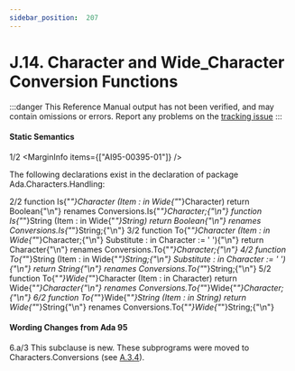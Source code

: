 ```yaml
---
sidebar_position:  207
---
```


# J.14. Character and Wide_Character Conversion Functions

:::danger
This Reference Manual output has not been verified,
and may contain omissions or errors.
Report any problems on the [tracking issue](https://github.com/ada-lang-io/ada-lang-io/issues/20)
:::



#### Static Semantics

<MarginText>1/2</MarginText>
<MarginInfo items={["AI95-00395-01"]} />
<p>The following declarations exist in the declaration of package Ada.Characters.Handling:<br /></p>

<MarginText>2/2</MarginText>
<CodeBlock language="ada">
   function Is{"_"}Character (Item : in Wide{"_"}Character) return Boolean{"\n"}      renames Conversions.Is{"_"}Character;{"\n"}   function Is{"_"}String    (Item : in Wide{"_"}String)    return Boolean{"\n"}      renames Conversions.Is{"_"}String;{"\n"}
<MarginText>3/2</MarginText>
   function To{"_"}Character (Item       : in Wide{"_"}Character;{"\n"}                         Substitute : in Character := ' '){"\n"}                         return Character{"\n"}      renames Conversions.To{"_"}Character;{"\n"}
<MarginText>4/2</MarginText>
   function To{"_"}String    (Item       : in Wide{"_"}String;{"\n"}                          Substitute : in Character := ' '){"\n"}                          return String{"\n"}      renames Conversions.To{"_"}String;{"\n"}
<MarginText>5/2</MarginText>
   function To{"_"}Wide{"_"}Character (Item : in Character) return Wide{"_"}Character{"\n"}      renames Conversions.To{"_"}Wide{"_"}Character;{"\n"}
<MarginText>6/2</MarginText>
   function To{"_"}Wide{"_"}String    (Item : in String)    return Wide{"_"}String{"\n"}      renames Conversions.To{"_"}Wide{"_"}String;{"\n"}

</CodeBlock>
<AnnotatedOnly>

#### Wording Changes from Ada 95

</AnnotatedOnly>
<AnnotatedOnly>
<MarginText>6.a/3</MarginText>
<MarginInfo items={["AI95-00394-01", "AI05-0299-1"]} />
<Admonition type="aarm" aarm="note">
This subclause is new. These subprograms were moved to Characters.Conversions (see <a href="/docs/arm/AA-A/AA-A.3#Subclause_A.3.4">A.3.4</a>). <br />
</Admonition>
</AnnotatedOnly>

